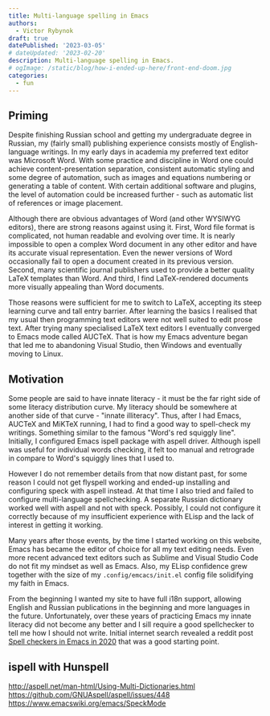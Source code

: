 ```yaml
---
title: Multi-language spelling in Emacs
authors:
  - Victor Rybynok
draft: true
datePublished: '2023-03-05'
# dateUpdated: '2023-02-20'
description: Multi-language spelling in Emacs.
# ogImage: /static/blog/how-i-ended-up-here/front-end-doom.jpg
categories:
  - fun
---
```


## Priming

Despite finishing Russian school and getting my undergraduate degree in Russian,
my (fairly small) publishing experience consists mostly of English-language
writings. In my early days in academia my preferred text editor was Microsoft
Word. With some practice and discipline in Word one could achieve
content-presentation separation, consistent automatic styling and some degree of
automation, such as images and equations numbering or generating a table of
content. With certain additional software and plugins, the level of automation
could be increased further&nbsp;- such as automatic list of references or image
placement.

Although there are obvious advantages of Word (and other WYSIWYG editors), there
are strong reasons against using it. First, Word file format is complicated, not
human readable and evolving over time. It is nearly impossible to open a complex
Word document in any other editor and have its accurate visual representation.
Even the newer versions of Word occasionally fail to open a document created in
its previous version. Second, many scientific journal publishers used to provide
a better quality LaTeX templates than Word. And third, I find LaTeX-rendered
documents more visually appealing than Word documents.

Those reasons were sufficient for me to switch to LaTeX, accepting its steep
learning curve and tall entry barrier. After learning the basics I realised that
my usual then programming text editors were not well suited to edit prose text.
After trying many specialised LaTeX text editors I eventually converged to Emacs
mode called AUCTeX. That is how my Emacs adventure began that led me to
abandoning Visual Studio, then Windows and eventually moving to Linux.

## Motivation

Some people are said to have innate literacy&nbsp;- it must be the far right
side of some literacy distribution curve. My literacy should be somewhere at
another side of that curve&nbsp;- "innate illiteracy". Thus, after I had Emacs,
AUCTeX and MiKTeX running, I had to find a good way to spell-check my writings.
Something similar to the famous "Word's red squiggly line". Initially, I
configured Emacs ispell package with aspell driver. Although ispell was useful
for individual words checking, it felt too manual and retrograde in compare to
Word's squiggly lines that I used to.

However I do not remember details from that now distant past, for some reason I
could not get flyspell working and ended-up installing and configuring speck
with aspell instead. At that time I also tried and failed to configure
multi-language spellchecking. A separate Russian dictionary worked well with
aspell and not with speck. Possibly, I could not configure it correctly because
of my insufficient experience with ELisp and the lack of interest in getting it
working.

Many years after those events, by the time I started working on this website,
Emacs has became the editor of choice for all my text editing needs. Even more
recent advanced text editors such as Sublime and Visual Studio Code do not fit
my mindset as well as Emacs. Also, my ELisp confidence grew together with the
size of my `.config/emcacs/init.el` config file solidifying my faith in Emacs.

From the beginning I wanted my site to have full i18n support, allowing English
and Russian publications in the beginning and more languages in the future.
Unfortunately, over these years of practicing Emacs my innate literacy did not
become any better and I sill require a good spellchecker to tell me how I should
not write. Initial internet search revealed a reddit post
[Spell checkers in Emacs in 2020](https://www.reddit.com/r/emacs/comments/fxs92h/spell_checkers_in_emacs_in_2020/)
that was a good starting point.

## ispell with Hunspell

http://aspell.net/man-html/Using-Multi-Dictionaries.html<br />
https://github.com/GNUAspell/aspell/issues/448<br />
https://www.emacswiki.org/emacs/SpeckMode
